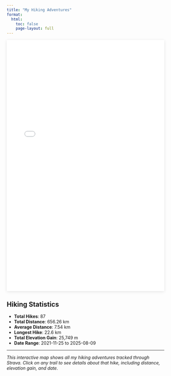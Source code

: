 ```yaml
---
title: "My Hiking Adventures"
format:
  html:
    toc: false
    page-layout: full
---
```


```{=html}
<iframe src="hiking-map-project/hiking_map.html" width="100%" height="800px" frameborder="0" style="border:0; box-shadow: 0 2px 10px rgba(0,0,0,0.1);"></iframe>
```

## Hiking Statistics

- **Total Hikes**: 87
- **Total Distance**: 656.26 km
- **Average Distance**: 7.54 km  
- **Longest Hike**: 22.6 km
- **Total Elevation Gain**: 25,749 m
- **Date Range**: 2021-11-25 to 2025-08-09

---

*This interactive map shows all my hiking adventures tracked through Strava. Click on any trail to see details about that hike, including distance, elevation gain, and date.*